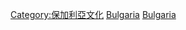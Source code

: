 {{Catmore}}

[[Category:保加利亞文化|Category:保加利亞文化]]
[[Category:欧洲各国饮食|Bulgaria]]
[[Category:巴爾幹飲食|Bulgaria]]